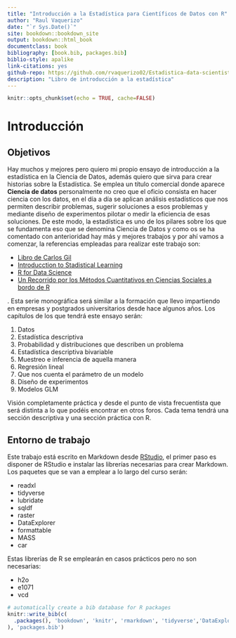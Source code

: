 ```yaml
--- 
title: "Introducción a la Estadística para Científicos de Datos con R"
author: "Raul Vaquerizo"
date: "`r Sys.Date()`"
site: bookdown::bookdown_site
output: bookdown::html_book
documentclass: book
bibliography: [book.bib, packages.bib]
biblio-style: apalike
link-citations: yes
github-repo: https://github.com/rvaquerizo02/Estadistica-data-scientist
description: "Libro de introducción a la estadística"
---
```



```r
knitr::opts_chunk$set(echo = TRUE, cache=FALSE)
```
# Introducción

## Objetivos

Hay muchos y mejores pero quiero mi propio ensayo de introducción a la estadística en la Ciencia de Datos, además quiero que  sirva para crear historias sobre la Estadística. Se emplea un título comercial donde aparece **Ciencia de datos** personalmente no creo que el oficio consista en hacer ciencia con los datos, en el día a día se aplican análisis estadísticos que nos permiten describir problemas, sugerir soluciones a esos problemas y mediante diseño de experimentos pilotar o medir la eficiencia de esas soluciones. De este modo, la estadística es uno de los pilares sobre los que se fundamenta eso que se denomina Ciencia de Datos y como os se ha comentado con anterioridad hay más y mejores trabajos y por ahí vamos a comenzar, la referencias empleadas para realizar este trabajo son:

- [Libro de Carlos Gil](https://datanalytics.com/libro_estadistica/index.html)
- [Introducction to Stadistical Learning](https://fcorowe.github.io/sl/)
- [R for Data Science](https://es.r4ds.hadley.nz/index.html)
- [Un Recorrido por los Métodos Cuantitativos en Ciencias Sociales a bordo de R](https://estadisticacienciassocialesr.rbind.io/)

. Esta serie monográfica será similar a la formación que llevo impartiendo en empresas y postgrados universitarios desde hace algunos años. Los capítulos de los que tendrá este ensayo serán:

<ol>
 	<li>Datos</li>
 	<li>Estadística descriptiva</li>
 	<li>Probabilidad y distribuciones que describen un problema</li>
 	<li>Estadística descriptiva bivariable</li>
 	<li>Muestreo e inferencia de aquella manera</li>
 	<li>Regresión lineal</li>
 	<li>Que nos cuenta el parámetro de un modelo</li>
 	<li>Diseño de experimentos</li>
 	<li>Modelos GLM</li>
</ol>

Visión completamente práctica y desde el punto de vista frecuentista que será distinta a lo que podéis encontrar en otros foros. Cada tema tendrá una sección descriptiva y una sección práctica con R.

## Entorno de trabajo

Este trabajo está escrito en Markdown desde [RStudio](https://www.rstudio.com/), el primer paso es disponer de RStudio e instalar las librerías necesarias para crear Markdown. Los paquetes que se van a emplear a lo largo del curso serán:

- readxl
- tidyverse
- lubridate
- sqldf
- raster
- DataExplorer
- formattable
- MASS
- car

Estas librerías de R se emplearán en casos prácticos pero no son necesarias: 

- h2o
- e1071
- vcd


```r
# automatically create a bib database for R packages
knitr::write_bib(c(
  .packages(), 'bookdown', 'knitr', 'rmarkdown', 'tidyverse','DataExplorer'
), 'packages.bib')
```
